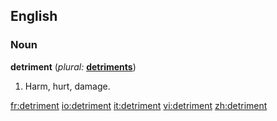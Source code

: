 ==English==

===Noun===
'''detriment'''  (''plural:'' '''[[detriments]]''')
# Harm, hurt, damage.

[[fr:detriment]]
[[io:detriment]]
[[it:detriment]]
[[vi:detriment]]
[[zh:detriment]]